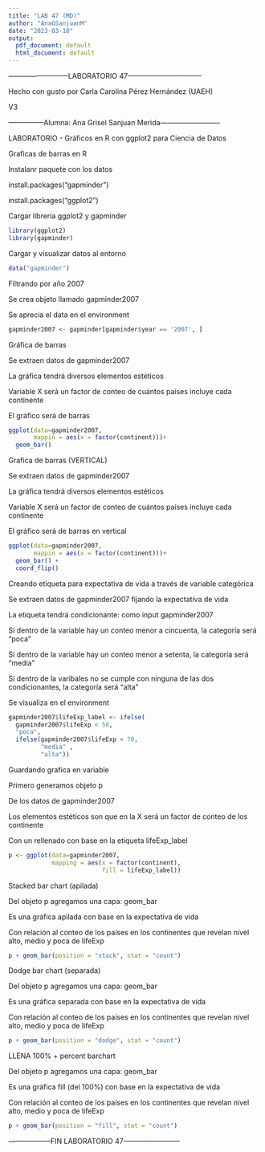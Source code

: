 ```yaml
---
title: "LAB 47 (MD)"
author: "AnaGSanjuanM"
date: "2023-03-18"
output:
  pdf_document: default
  html_document: default
---
```


--------------------------LABORATORIO 47--------------------------------

Hecho con gusto por Carla Carolina Pérez Hernández (UAEH)

V3

---------------Alumna: Ana Grisel Sanjuan Merida--------------------------

LABORATORIO - Gráficos en R con ggplot2 para Ciencia de Datos

Graficas de barras en R 

Instalanr paquete con los datos

install.packages("gapminder")

install.packages("ggplot2")

Cargar libreria ggplot2 y gapminder
```r
library(ggplot2)
library(gapminder)
```

Cargar y visualizar datos al entorno
```r
data("gapminder")
```

Filtrando por año 2007

Se crea objeto llamado gapminder2007

Se aprecia el data en el environment
```r
gapminder2007 <- gapminder[gapminder$year == '2007', ]
```

Gráfica de barras

Se extraen datos de gapminder2007

La gráfica tendrá diversos elementos estéticos

Variable X será un factor de conteo de cuántos países incluye cada continente

El gráfico será de barras
```r
ggplot(data=gapminder2007,
       mappin = aes(x = factor(continent)))+
  geom_bar()
```

Grafica de barras (VERTICAL)

Se extraen datos de gapminder2007

La gráfica tendrá diversos elementos estéticos

Variable X será un factor de conteo de cuántos países incluye cada continente

El gráfico será de barras en vertical
```r
ggplot(data=gapminder2007,
       mappin = aes(x = factor(continent)))+
  geom_bar() +
  coord_flip()
```

Creando etiqueta para expectativa de vida a través de variable categórica

Se extraen datos de gapminder2007 fijando la expectativa de vida

La etiqueta tendrá condicionante: como input gapminder2007

Sí dentro de la variable hay un conteo menor a cincuenta, la categoría será "poca"

Sí dentro de la variable hay un conteo menor a setenta, la categoría será "media"

Sí dentro de la varibales no se cumple con ninguna de las dos condicionantes, la categoría será "alta"

Se visualiza en el environment
```r
gapminder2007$lifeExp_label <- ifelse(
  gapminder2007$lifeExp < 50,
  "poca",
  ifelse(gapminder2007$lifeExp < 70,
         "media" ,
         "alta"))
```


Guardando grafica en variable

Primero generamos objeto p

De los datos de gapminder2007

Los elementos estéticos son que en la X será un factor de conteo de los continente

Con un rellenado con base en la etiqueta lifeExp_label 
```r
p <- ggplot(data=gapminder2007,
            mapping = aes(x = factor(continent),
                          fill = lifeExp_label)) 
```


Stacked bar chart (apilada)

Del objeto p agregamos una capa: geom_bar

Es una gráfica apilada con base en la expectativa de vida

Con relación al conteo de los países en los continentes que revelan nivel alto, medio y poca de lifeExp
```r
p + geom_bar(position = "stack", stat = "count")
```

            
Dodge bar chart (separada)

Del objeto p agregamos una capa: geom_bar

Es una gráfica separada con base en la expectativa de vida

Con relación al conteo de los países en los continentes que revelan nivel alto, medio y poca de lifeExp
```r
p + geom_bar(position = "dodge", stat = "count")
```


LLENA 100% + percent barchart

Del objeto p agregamos una capa: geom_bar

Es una gráfica fill (del 100%) con base en la expectativa de vida

Con relación al conteo de los países en los continentes que revelan nivel alto, medio y poca de lifeExp
```r
p + geom_bar(position = "fill", stat = "count")
```

------------------FIN LABORATORIO 47------------------------